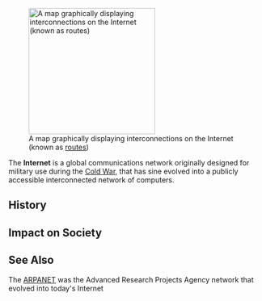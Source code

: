 [[Image:Internet map 1024.jpg|right|thumb|250px|A map graphically displaying interconnections on the Internet (known as [[Router|routes]])]]

The '''Internet''' is a global communications network originally designed for military use during the [[Cold War]], that has sine evolved into a publicly accessible interconnected network of computers.

==History==

==Impact on Society==

==See Also==
The [[ARPANET]] was the Advanced Research Projects Agency network that evolved into today's Internet
